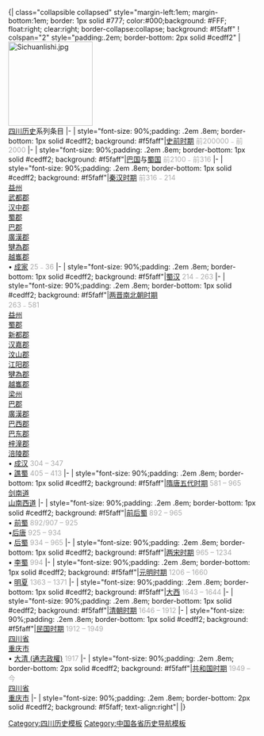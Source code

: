 <onlyinclude>{| class="collapsible collapsed" style="margin-left:1em; margin-bottom:1em; border: 1px solid #777; color:#000;background: #FFF; float:right; clear:right; border-collapse:collapse; background: #f5faff"
! colspan="2" style="padding:.2em; border-bottom: 2px solid #cedff2" |[[File:Sichuanlishi.jpg|center|170px]]<br />[[四川历史]]系列条目
|-
| style="font-size: 90%;padding: .2em .8em; border-bottom: 1px solid #cedff2; background: #f5faff"|[[四川历史#古蜀文明|史前时期]] <span style=color:#aaa>前200000﹣前2000</span>
|-
| style="font-size: 90%;padding: .2em .8em; border-bottom: 1px solid #cedff2; background: #f5faff"|[[巴国]]与[[古蜀|蜀国]] <span style=color:#aaa>前2100﹣前316</span>
|-
| style="font-size: 90%;padding: .2em .8em; border-bottom: 1px solid #cedff2; background: #f5faff"|[[四川历史#战国至秦汉|秦汉时期]] <span style=color:#aaa>前316﹣214</span><br>[[益州刺史部|益州]]<br>[[武都郡]]<br>[[汉中郡]]<br>[[蜀郡]]<br>[[巴郡]]<br>[[廣漢郡]]<br>[[犍為郡]]<br>[[越巂郡]]</br>&bull; [[成家]] <span style=color:#aaa>25﹣36</span>
|-
| style="font-size: 90%;padding: .2em .8em; border-bottom: 1px solid #cedff2; background: #f5faff"|[[蜀汉]] <span style=color:#aaa>214﹣263</span>
|-
| style="font-size: 90%;padding: .2em .8em; border-bottom: 1px solid #cedff2; background: #f5faff"|[[四川历史#三国到两晋|两晋南北朝时期]] <br>
<span style=color:#aaa>263﹣581</span><br>[[益州]]<br>[[蜀郡]]<br>[[新都郡 (西晋)|新都郡]]<br>[[汉嘉郡]]<br>[[汶山郡]]<br>[[江阳郡 (东汉)|江阳郡]]<br>[[犍為郡]]<br>[[越巂郡]]<br>[[梁州 (曹魏)|梁州]]<br>[[巴郡]]<br>[[廣漢郡]]<br>[[巴西郡]]<br>[[巴东郡]]<br>[[梓潼郡 (东汉)|梓潼郡]]<br>[[涪陵郡]]</br>&bull; [[成汉]] <span style=color:#aaa>304 &ndash; 347</span></br>&bull; [[譙蜀]] <span style=color:#aaa>405 &ndash; 413</span>
|-
| style="font-size: 90%;padding: .2em .8em; border-bottom: 1px solid #cedff2; background: #f5faff"|[[四川历史#隋唐|隋唐五代时期]] <span style=color:#aaa>581 &ndash; 965</span><br>[[剑南道]]<br>[[山南西道]]
|-
| style="font-size: 90%;padding: .2em .8em; border-bottom: 1px solid #cedff2; background: #f5faff"|[[前后蜀]] <span style=color:#aaa>892 &ndash; 965</span></br>&bull; [[前蜀]] <span style=color:#aaa>892/907 &ndash; 925</span></br>&bull;[[后唐]] <span style=color:#aaa>925 &ndash; 934</span></br>&bull; [[后蜀]] <span style=color:#aaa>934 &ndash; 965</span>
|-
| style="font-size: 90%;padding: .2em .8em; border-bottom: 1px solid #cedff2; background: #f5faff"|[[川峡路|两宋时期]] <span style=color:#aaa>965 &ndash; 1234</span></br>&bull; [[李蜀]] <span style=color:#aaa>994</span>
|-
| style="font-size: 90%;padding: .2em .8em; border-bottom: 1px solid #cedff2; background: #f5faff"|[[四川等处行中书省|元]][[四川等處承宣布政使司|明时期]] <span style=color:#aaa>1206 &ndash; 1660</span></br>&bull; [[明夏]] <span style=color:#aaa>1363 &ndash; 1371</span>
|-
| style="font-size: 90%;padding: .2em .8em; border-bottom: 1px solid #cedff2; background: #f5faff"|[[大西]] <span style=color:#aaa>1643 &ndash; 1644</span>
|-
| style="font-size: 90%;padding: .2em .8em; border-bottom: 1px solid #cedff2; background: #f5faff"|[[四川省 (清朝)|清朝时期]] <span style=color:#aaa>1646 &ndash; 1912</span>
|-
| style="font-size: 90%;padding: .2em .8em; border-bottom: 1px solid #cedff2; background: #f5faff"|[[四川省 (中華民國)|民国时期]] <span style=color:#aaa>1912 &ndash; 1949</span><br>[[四川省]]<br>[[重庆市]]</br>&bull; [[察都|大清 (通志政權)]] <span style=color:#aaa>1917</span>
|-
| style="font-size: 90%;padding: .2em .8em; border-bottom: 2px solid #cedff2; background: #f5faff"|[[四川省#中华民國与中华人民共和国|共和国时期]] <span style=color:#aaa>1949 &ndash; 今</span><br>[[四川省]]<br>[[重庆市]]
|-
| style="font-size: 90%;padding: .2em .8em; border-bottom: 2px solid #cedff2; background: #f5faff; text-align:right"|{{navbar|巴蜀历史|mini=1}}
|}</onlyinclude><noinclude>
[[Category:四川历史模板]]
</noinclude>
[[Category:中国各省历史导航模板]]